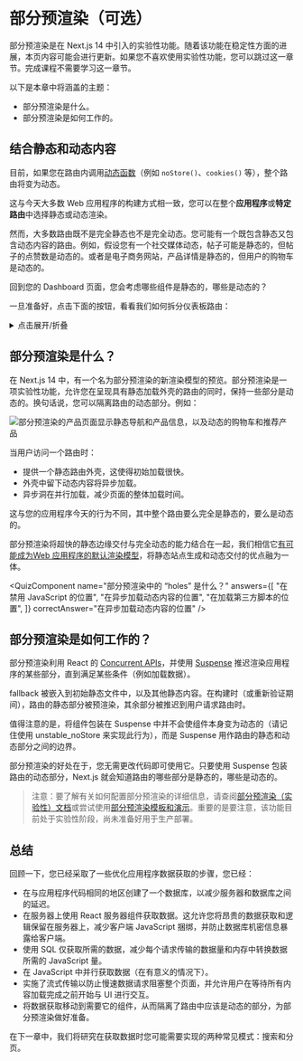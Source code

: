 
# 部分预渲染（可选）

部分预渲染是在 Next.js 14 中引入的实验性功能。随着该功能在稳定性方面的进展，本页内容可能会进行更新。如果您不喜欢使用实验性功能，您可以跳过这一章节。完成课程不需要学习这一章节。

以下是本章中将涵盖的主题：

* 部分预渲染是什么。
* 部分预渲染是如何工作的。

## 结合静态和动态内容

目前，如果您在路由内调用[动态函数](https://nextjs.org/docs/app/building-your-application/routing/route-handlers#dynamic-functions)（例如 `noStore()`、`cookies()` 等），整个路由将变为动态。

这与今天大多数 Web 应用程序的构建方式相一致，您可以在整个**应用程序**或**特定路由**中选择静态或动态渲染。

然而，大多数路由既不是完全静态也不是完全动态。您可能有一个既包含静态又包含动态内容的路由。例如，假设您有一个社交媒体动态，帖子可能是静态的，但帖子的点赞数是动态的。或者是电子商务网站，产品详情是静态的，但用户的购物车是动态的。

回到您的 Dashboard 页面，您会考虑哪些组件是静态的，哪些是动态的？

一旦准备好，点击下面的按钮，看看我们如何拆分仪表板路由：

<details>
  <summary>点击展开/折叠</summary>

  ![](/chapter10-dashboard-static-dynamic-components.avif)

  * The `<SideNav>` Component doesn't rely on data, and is not personalized to the user, so it can be static.
  * The components in `<Page>` rely on data that changes often and will be personalized to the user, so they can be dynamic.
</details>

## 部分预渲染是什么？

在 Next.js 14 中，有一个名为部分预渲染的新渲染模型的预览。部分预渲染是一项实验性功能，允许您在呈现具有静态加载外壳的路由的同时，保持一些部分是动态的。换句话说，您可以隔离路由的动态部分。例如：

![部分预渲染的产品页面显示静态导航和产品信息，以及动态的购物车和推荐产品](/chapter10-thinking-in-ppr.avif)

当用户访问一个路由时：

* 提供一个静态路由外壳，这使得初始加载很快。
* 外壳中留下动态内容将异步加载。
* 异步洞在并行加载，减少页面的整体加载时间。

这与您的应用程序今天的行为不同，其中整个路由要么完全是静态的，要么是动态的。

部分预渲染将超快的静态边缘交付与完全动态的能力结合在一起，我们相信它[有可能成为Web 应用程序的默认渲染模型](https://vercel.com/blog/partial-prerendering-with-next-js-creating-a-new-default-rendering-model)，将静态站点生成和动态交付的优点融为一体。

<QuizComponent
  name="部分预渲染中的 “holes” 是什么？"
  answers={[
    "在禁用 JavaScript 的位置",
    "在异步加载动态内容的位置",
    "在加载第三方脚本的位置",
    ]}
  correctAnswer="在异步加载动态内容的位置"
/>

## 部分预渲染是如何工作的？

部分预渲染利用 React 的 [Concurrent APIs](https://react.dev/blog/2021/12/17/react-conf-2021-recap#react-18-and-concurrent-features)，并使用 [Suspense](https://react.dev/reference/react/Suspense) 推迟渲染应用程序的某些部分，直到满足某些条件（例如加载数据）。

fallback 被嵌入到初始静态文件中，以及其他静态内容。在构建时（或重新验证期间），路由的静态部分被预渲染，其余部分被推迟到用户请求路由时。

值得注意的是，将组件包装在 Suspense 中并不会使组件本身变为动态的（请记住使用 unstable_noStore 来实现此行为），而是 Suspense 用作路由的静态和动态部分之间的边界。

部分预渲染的好处在于，您无需更改代码即可使用它。只要使用 Suspense 包装路由的动态部分，Next.js 就会知道路由的哪些部分是静态的，哪些是动态的。

> 注意：要了解有关如何配置部分预渲染的详细信息，请查阅[部分预渲染（实验性）文档](https://nextjs.org/docs/app/api-reference/next-config-js/partial-prerendering)或尝试使用[部分预渲染模板和演示](https://vercel.com/templates/next.js/partial-prerendering-nextjs)。重要的是要注意，该功能目前处于实验性阶段，尚未准备好用于生产部署。

## 总结

回顾一下，您已经采取了一些优化应用程序数据获取的步骤，您已经：
* 在与应用程序代码相同的地区创建了一个数据库，以减少服务器和数据库之间的延迟。
* 在服务器上使用 React 服务器组件获取数据。这允许您将昂贵的数据获取和逻辑保留在服务器上，减少客户端 JavaScript 捆绑，并防止数据库机密信息暴露给客户端。
* 使用 SQL 仅获取所需的数据，减少每个请求传输的数据量和内存中转换数据所需的 JavaScript 量。
* 在 JavaScript 中并行获取数据（在有意义的情况下）。
* 实施了流式传输以防止慢速数据请求阻塞整个页面，并允许用户在等待所有内容加载完成之前开始与 UI 进行交互。
* 将数据获取移动到需要它的组件，从而隔离了路由中应该是动态的部分，为部分预渲染做好准备。

在下一章中，我们将研究在获取数据时您可能需要实现的两种常见模式：搜索和分页。

